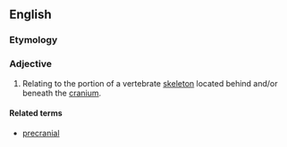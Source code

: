 ==English==

===Etymology===
{{prefix|post|cranial}}

===Adjective===
{{en-adj|-}}

# {{anatomy}} Relating to the portion of a vertebrate [[skeleton]] located behind and/or beneath the [[cranium]].

====Related terms====
* [[precranial]]